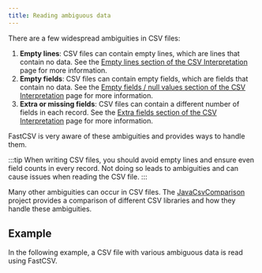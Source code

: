 ```yaml
---
title: Reading ambiguous data
---
```



There are a few widespread ambiguities in CSV files:

1. **Empty lines**: CSV files can contain empty lines, which are lines that contain no data.
   See the [Empty lines section of the CSV Interpretation](/architecture/interpretation/#empty-lines) page for more information.
2. **Empty fields**: CSV files can contain empty fields, which are fields that contain no data.
   See the [Empty fields / null values section of the CSV Interpretation](/architecture/interpretation/#empty-fields--null-values) page for more information.
3. **Extra or missing fields**: CSV files can contain a different number of fields in each record.
   See the [Extra fields section of the CSV Interpretation](/architecture/interpretation/#extra-fields) page for more information.

FastCSV is very aware of these ambiguities and provides ways to handle them.

:::tip
When writing CSV files, you should avoid empty lines and ensure even field counts in every record.
Not doing so leads to ambiguities and can cause issues when reading the CSV file.
:::

Many other ambiguities can occur in CSV files. The
[JavaCsvComparison](https://github.com/osiegmar/JavaCsvComparison) project provides a comparison of different CSV
libraries and how they handle these ambiguities.

## Example

In the following example, a CSV file with various ambiguous data is read using FastCSV.

<SourceExample filename="ExampleCsvReaderWithFaultyData.java"/>

